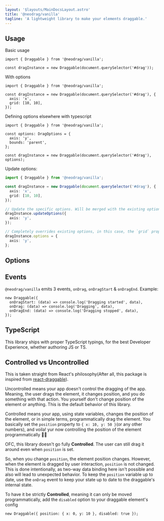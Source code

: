 ```yaml
---
layout: '$layouts/MainDocsLayout.astro'
title: '@neodrag/vanilla'
tagline: 'A lightweight library to make your elements draggable.'
---
```




## Usage

Basic usage

```tsx
import { Draggable } from '@neodrag/vanilla';

const dragInstance = new Draggable(document.querySelector('#drag'));
```

With options

```tsx
import { Draggable } from '@neodrag/vanilla';

const dragInstance = new Draggable(document.querySelector('#drag'), {
  axis: 'x',
  grid: [10, 10],
});
```

Defining options elsewhere with typescript

```tsx
import { Draggable } from '@neodrag/vanilla';

const options: DragOptions = {
  axis: 'y',
  bounds: 'parent',
};

const dragInstance = new Draggable(document.querySelector('#drag'), options);
```

Update options:

```ts
import { Draggable } from '@neodrag/vanilla';

const dragInstance = new Draggable(document.querySelector('#drag'), {
  axis: 'x',
  grid: [10, 10],
});

// Update the specific options. Will be merged with the existing options.
dragInstance.updateOptions({
  axis: 'y',
});

// Completely overrides existing options, in this case, the `grid` property is removed
dragInstance.options = {
  axis: 'y',
};
```

## Options

<Options />

## Events

`@neodrag/vanilla` emits 3 events, `onDrag`, `onDragStart` & `onDragEnd`.
Example:

```tsx
new Draggable({
  onDragStart: (data) => console.log('Dragging started', data),
  onDrag: (data) => console.log('Dragging', data),
  onDragEnd: (data) => console.log('Dragging stopped', data),
});
```

## TypeScript

This library ships with proper TypeScript typings, for the best Developer Experience, whether authoring JS or TS.

<ExportedTypesMDX />

## Controlled vs Uncontrolled

This is taken straight from React's philosophy(After all, this package is inspired from [react-draggable](https://github.com/react-grid-layout/react-draggable)).

Uncontrolled means your app doesn't control the dragging of the app. Meaning, the user drags the element, it changes position, and you do something with that action. You yourself don't change position of the element or anything. This is the default behavior of this library.

Controlled means your app, using state variables, changes the position of the element, or in simple terms, programmatically drag the element. You basically set the `position` property to `{ x: 10, y: 50 }`(or any other numbers), and voila! yur now controlling the position of the element programmatically 🥳🥳

OFC, this library doesn't go fully **Controlled**. The user can still drag it around even when `position` is set.

So, when you change `position`, the element position changes. However, when the element is dragged by user interaction, `position` is not changed. This is done intentionally, as two-way data binding here isn't possible and also will lead to unexpected behavior. To keep the `position` variable up to date, use the `onDrag` event to keep your state up to date to the draggable's internal state.

To have it be strictly **Controlled**, meaning it can only be moved programmatically, add the `disabled` option to your draggable element's config

```tsx
new Draggable({ position: { x: 0, y: 10 }, disabled: true });
```
